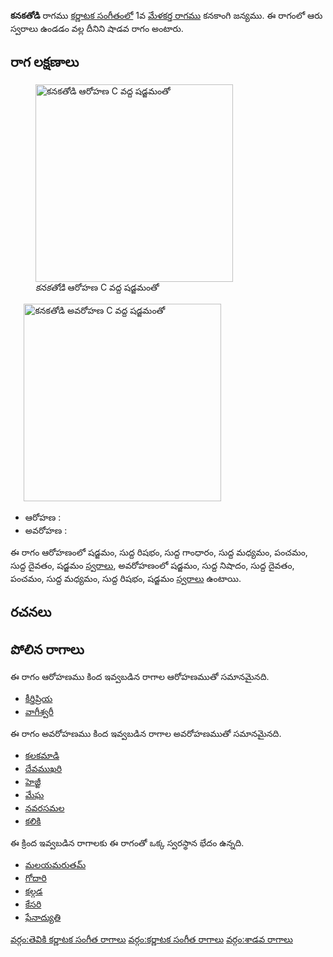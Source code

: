 {{Infobox ragam
	| name          	= కనకతోడి
	| synonym	    	= 
	| mela          	= 
	| chakra        	= 
	| janaka        	= 
	| type          	= శాడవ
	| arohanam      	= {{svaraC|S|R1|G1|M1|P|D1|S'}} 
	| avarohanam    	= {{svaraC|S'|N1|D1|P|M1|R1|S}}
	| jeeva         	=
	| chhaya        	=
	| nyasa         	=
	| vishesha      	= 
	| equivalent  		= 
}}
{{కర్ణాటక సంగీత రాగాలు}}
'''కనకతోడి''' రాగము [[కర్ణాటక సంగీతం]]లో 1వ [[మేళకర్త రాగము]] కనకాంగి జన్యము.  ఈ రాగంలో ఆరు స్వరాలు ఉండడం వల్ల దీనిని షాడవ రాగం అంటారు.


==రాగ లక్షణాలు==
[[Image:kanakatodi_ar_kb2wiki.png|thumb|right|316px|''కనకతోడి'' ఆరోహణ C వద్ద షడ్జమంతో]]
	[[Image:kanakatodi_av_kb2wiki.png|thumb|right|316px|''కనకతోడి'' అవరోహణ C వద్ద షడ్జమంతో]]

* ఆరోహణ : {{svaraC|S|R1|G1|M1|P|D1|S'}} 
* అవరోహణ : {{svaraC|S'|N1|D1|P|M1|R1|S}}

ఈ రాగం ఆరోహణంలో షడ్జమం, సుద్ద  రిషభం, సుద్ద  గాంధారం, సుద్ద మధ్యమం, పంచమం, సుద్ద దైవతం, షడ్జమం [[స్వరాలు]], అవరోహణంలో షడ్జమం, సుద్ద నిషాదం, సుద్ద దైవతం, పంచమం, సుద్ద మధ్యమం, సుద్ద  రిషభం, షడ్జమం [[స్వరాలు]] ఉంటాయి.

==రచనలు==



==పోలిన రాగాలు==
ఈ రాగం ఆరోహణము కింద ఇవ్వబడిన రాగాల ఆరోహణముతో సమానమైనది.
* [[కీర్తిప్రియ]]
* [[వాగీశ్వరీ]]

ఈ రాగం అవరోహణము కింద ఇవ్వబడిన రాగాల అవరోహణముతో సమానమైనది.
* [[కలకమాడి]]
* [[దేవముఖరి]]
* [[హెజ్జీ]]
* [[మేఘ]]
* [[నవరసమల]]
* [[కలికి]]

ఈ క్రింద ఇవ్వబడిన రాగాలకు ఈ రాగంతో ఒక్క స్వరస్థాన భేదం ఉన్నది.
* [[మలయమరుతమ్]]
* [[గోదారి]]
* [[కల్గడ]]
* [[కేసరి]]
* [[ఫేనాద్యుతి]]



[[వర్గం:తెవికి కర్ణాటక సంగీత రాగాలు]]
[[వర్గం:కర్ణాటక సంగీత రాగాలు]]
[[వర్గం:శాడవ రాగాలు]]